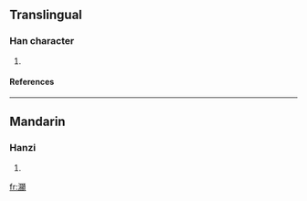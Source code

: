 ==Translingual==
===Han character===
{{Han char|rn=85|rad=水|as=23|sn=26|four=3618<sub>6</sub>|canj=水日火金 (EAFC)}}
# {{defn|Han|sort=水23}}
====References====
{{Han ref|kx=0664.210|dkj=18835|dj=1073.100|hdz=31798.130|uh=7066|ud=28774|bh=F96C|bd=63852}}

----
==Mandarin==
===Hanzi===
{{cmn-hanzi|pin=[[xiǎn]] (xian3)|wg=hsien<sup>3</sup>}}
# {{defn|Mandarin}}

[[fr:灦]]